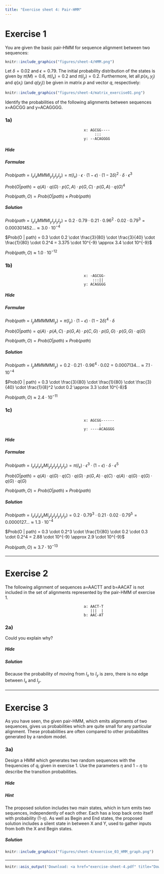 ```yaml
---
title: "Exercise sheet 4: Pair-HMM"
---
```


# Exercise 1

You are given the basic pair-HMM for sequence alignment between two sequences:


```r
knitr::include_graphics("figures/sheet-4/HMM.png")
```

Let $\delta = 0.02$ and $\epsilon=0.79$. The initial probability distribution of the states is given by
$\pi(M)=0.6$, $\pi(I_x) = 0.2$ and $\pi(I_y) = 0.2$. Furthermore, let all $p(x_i,y_j)$ and $q(x_i)$ (and $q(y_j)$)
be given in matrix $p$ and vector $q$, respectively:

```r
knitr::include_graphics("figures/sheet-4/matrix_exercise01.png")
```

Identify the probabilities of the following alignments between sequences x=AGCGG and y=ACAGGGG.


### 1a)

```
                                    x: AGCGG----
                                         :::
                                    y: --ACAGGGG
```

#### {.tabset}

##### Hide

##### Formulae

::: {.answer data-latex=""}
$Prob(path=I_xI_xMMMI_yI_yI_yI_y)=\pi(I_x) \cdot \epsilon \cdot (1-\epsilon) \cdot (1-2\delta)^2 \cdot \delta \cdot \epsilon^3$

$Prob(O | path)=q(A) \cdot q(G) \cdot p(C,A) \cdot p(G,C) \cdot p(G,A) \cdot q(G)^4$

$Prob(path, O) = Prob(O | path ) \times Prob(path)$
:::


##### Solution

::: {.answer data-latex=""}
$Prob(path=I_xI_xMMMI_yI_yI_yI_y) = 0.2 \cdot 0.79 \cdot 0.21 \cdot 0.96^2 \cdot 0.02 \cdot 0.79^3 = 0.000301452... \approx 3.0 \cdot 10^{-4}$

$Prob(O | path) = 0.3 \cdot 0.2 \cdot \frac{3}{80} \cdot \frac{3}{40} \cdot \frac{1}{80} \cdot 0.2^4 = 3.375 \cdot 10^{-9}  \approx 3.4 \cdot 10^{-9}$

$Prob(path,O) \approx 1.0 \cdot 10^{-12}$
:::
#### {-}


### 1b)

```
                                    x: -AGCGG-
                                        :::||
                                    y: ACAGGGG
```

#### {.tabset}

##### Hide

##### Formulae

::: {.answer data-latex=""}
$Prob(path=I_yMMMMMI_y)=\pi(I_y) \cdot (1-\epsilon) \cdot (1-2\delta)^4 \cdot \delta$

$Prob(O | path)=q(A) \cdot p(A,C) \cdot p(G,A) \cdot p(C,G) \cdot p(G,G) \cdot p(G,G) \cdot q(G)$

$Prob(path, O) = Prob(O | path ) \times Prob(path)$
:::


##### Solution

::: {.answer data-latex=""}
$Prob(path=I_yMMMMMI_y) = 0.2 \cdot 0.21 \cdot 0.96^4 \cdot 0.02 = 0.0007134... \approx 7.1 \cdot 10^{-4}$

$Prob(O | path) = 0.3 \cdot \frac{3}{80} \cdot \frac{1}{80} \cdot \frac{3}{40} \cdot \frac{1}{8}^2 \cdot 0.2  \approx 3.3 \cdot 10^{-8}$

$Prob(path,O) \approx 2.4 \cdot 10^{-11}$
:::
#### {-}


### 1c)

```
                                    x: AGCGG------
                                           :
                                    y: ----ACAGGGG
```

#### {.tabset}

##### Hide

##### Formulae

::: {.answer data-latex=""}
$Prob(path=I_xI_xI_xI_xMI_yI_yI_yI_yI_yI_y)=\pi(I_x) \cdot \epsilon^3 \cdot (1-\epsilon) \cdot \delta \cdot \epsilon^5$

$Prob(O | path)=q(A) \cdot q(G) \cdot q(C) \cdot q(G) \cdot p(G,A) \cdot q(C) \cdot q(A) \cdot q(G) \cdot q(G) \cdot q(G) \cdot q(G)$

$Prob(path, O) = Prob(O | path ) \times Prob(path)$

:::


##### Solution

::: {.answer data-latex=""}
$Prob(path=I_xI_xI_xI_xMI_yI_yI_yI_yI_yI_y) = 0.2 \cdot 0.79^3 \cdot 0.21 \cdot 0.02 \cdot 0.79^5 = 0.0000127...\approx 1.3 \cdot 10^{-4}$

$Prob(O | path) = 0.3 \cdot 0.2^3 \cdot \frac{1}{80} \cdot 0.2 \cdot  0.3 \cdot 0.2^4 = 2.88 \cdot 10^{-9}  \approx 2.9 \cdot 10^{-9}$

$Prob(path,O) \approx 3.7 \cdot 10^{-13}$
:::
#### {-}

-------------------------------------------

# Exercise 2

The following alignment of sequences a=AACTT and b=AACAT is not included in the set of alignments
represented by the pair-HMM of exercise 1.

```
                                    a: AACT-T
                                       |||  |
                                    b: AAC-AT
```

### 2a)

Could you explain why?


#### {.tabset}

##### Hide

##### Solution

Because the probability of moving from $I_x$ to $I_y$ is zero, there is no edge between $I_x$ and $I_y$.

#### {-}

-------------------------------------------

# Exercise 3

As you have seen, the given pair-HMM, which emits alignments of two sequences, gives us probabilities
 which are quite small for any particular alignment. These probabilities are
often compared to other probabilites generated by a random model.


### 3a)

::: {.answer data-latex=""}
Design a HMM which generates two random sequences with the frequencies of $q_i$ given in exercise 1.
Use the parameters $\eta$ and $1-\eta$ to describe the transition probabilities.
:::


#### {.tabset}

##### Hide

##### Hint

::: {.answer data-latex=""}
The proposed solution includes two main states, which in turn emits two sequences, independently of each other. Each has a loop
back onto itself with probability (1-$\eta$). As well as Begin and End states, the proposed solution includes a silent state in between X and Y, used to gather inputs from both the X and Begin states.
:::

##### Solution

```r
knitr::include_graphics("figures/sheet-4/exercise_03_HMM_graph.png")
```

#### {-}

-------------------------------------------

```r
knitr::asis_output('Download: <a href="exercise-sheet-4.pdf" title="Download PDF Version">PDF Version</a> of this page.')
```
